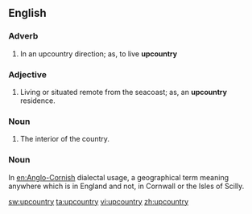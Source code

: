 ==English==

===Adverb===
{{infl|en|adverb}}

# {{colloquial}} In an upcountry direction; as, to live '''upcountry'''

===Adjective===
{{infl|en|adjective}}

# {{colloquial}} Living or situated remote from the seacoast; as, an '''upcountry''' residence.

===Noun===
{{infl|en|noun}}

# {{colloquial}} The interior of the country.

===Noun===
In [[en:Anglo-Cornish]] dialectal usage, a geographical term meaning anywhere which is in England and not, in Cornwall or the Isles of Scilly.


[[sw:upcountry]]
[[ta:upcountry]]
[[vi:upcountry]]
[[zh:upcountry]]